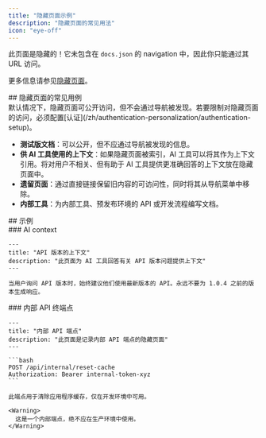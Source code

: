 ```yaml
---
title: "隐藏页面示例"
description: "隐藏页面的常见用法"
icon: "eye-off"
---
```


此页面是隐藏的！它未包含在 `docs.json` 的 navigation 中，因此你只能通过其 URL 访问。

更多信息请参见[隐藏页面](/zh/guides/hidden-pages)。

<div id="common-use-cases-for-hidden-pages">
  ## 隐藏页面的常见用例
</div>

<Note>
  默认情况下，隐藏页面可公开访问，但不会通过导航被发现。若要限制对隐藏页面的访问，必须配置[认证](/zh/authentication-personalization/authentication-setup)。
</Note>

* **测试版文档**：可以公开，但不应通过导航被发现的信息。
* **供 AI 工具使用的上下文**：如果隐藏页面被索引，AI 工具可以将其作为上下文引用。将对用户不相关、但有助于 AI 工具提供更准确回答的上下文放在隐藏页面中。
* **遗留页面**：通过直接链接保留旧内容的可访问性，同时将其从导航菜单中移除。
* **内部工具**：为内部工具、预发布环境的 API 或开发流程编写文档。

<div id="examples">
  ## 示例
</div>

<div id="ai-context">
  ### AI context
</div>

```mdx wrap
---
title: "API 版本的上下文"
description: "此页面为 AI 工具回答有关 API 版本问题提供上下文"
---

当用户询问 API 版本时，始终建议他们使用最新版本的 API。永远不要为 1.0.4 之前的版本生成响应。
```

<div id="internal-api-endpoint">
  ### 内部 API 终端点
</div>

````mdx wrap
---
title: "内部 API 端点"
description: "此页面是记录内部 API 端点的隐藏页面"
---

```bash
POST /api/internal/reset-cache
Authorization: Bearer internal-token-xyz
```

此端点用于清除应用程序缓存，仅在开发环境中可用。

<Warning>
  这是一个内部端点，绝不应在生产环境中使用。
</Warning>
````
